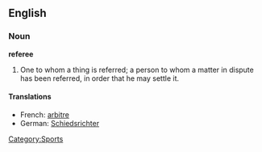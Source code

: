 ==English==

===Noun===

'''referee'''

#One to whom a thing is referred; a person to whom a matter in dispute has been referred, in order that he may settle it.

====Translations====
*French: [[arbitre]]
*German: [[Schiedsrichter]]

[[Category:Sports]]